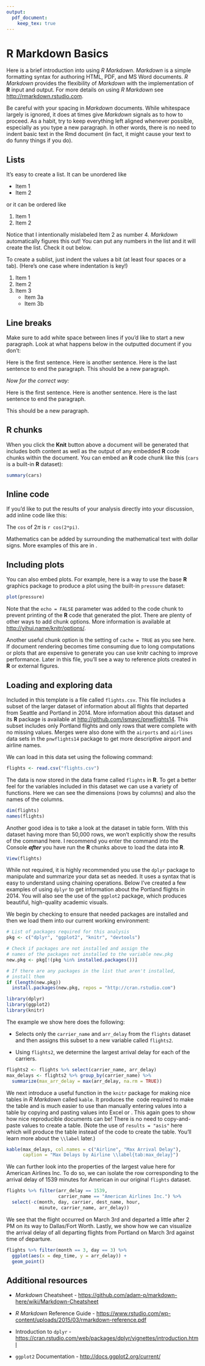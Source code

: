 ```yaml
---
output:
  pdf_document:
    keep_tex: true
---
```


<!--
The {#rmd-basics} text after the chapter declaration will allow us to link throughout the document back to the beginning of Chapter 1.  These labels will automatically be generated (if not specified) by changing the spaces to hyphens and capital letters to lowercase.  Look for the reference to this label at the beginning of Chapter 2.
-->

# R Markdown Basics {#rmd-basics}

Here is a brief introduction into using _R Markdown_. _Markdown_ is a simple formatting syntax for authoring HTML, PDF, and MS Word documents. _R Markdown_ provides the flexibility of _Markdown_ with the implementation of **R** input and output.  For more details on using _R Markdown_ see <http://rmarkdown.rstudio.com>.  

Be careful with your spacing in _Markdown_ documents.  While whitespace largely is ignored, it does at times give _Markdown_ signals as to how to proceed.  As a habit, try to keep everything left aligned whenever possible, especially as you type a new paragraph.  In other words, there is no need to indent basic text in the Rmd document (in fact, it might cause your text to do funny things if you do).

## Lists

It's easy to create a list.  It can be unordered like

* Item 1
* Item 2

or it can be ordered like

1. Item 1
4. Item 2

Notice that I intentionally mislabeled Item 2 as number 4.  _Markdown_ automatically figures this out!  You can put any numbers in the list and it will create the list.  Check it out below.

To create a sublist, just indent the values a bit (at least four spaces or a tab).  (Here's one case where indentation is key!)

1. Item 1
1. Item 2
1. Item 3
    - Item 3a
    - Item 3b

## Line breaks

Make sure to add white space between lines if you'd like to start a new paragraph.  Look at what happens below in the outputted document if you don't:

Here is the first sentence.  Here is another sentence.  Here is the last sentence to end the paragraph.
This should be a new paragraph.

*Now for the correct way:* 

Here is the first sentence.  Here is another sentence.  Here is the last sentence to end the paragraph.

This should be a new paragraph.

## R chunks

When you click the **Knit** button above a document will be generated that includes both content as well as the output of any embedded **R** code chunks within the document. You can embed an **R** code chunk like this (`cars` is a built-in **R** dataset):

```r
summary(cars)
```

## Inline code

If you'd like to put the results of your analysis directly into your discussion, add inline code like this:

The `cos` of $2 \pi$ is `r cos(2*pi)`. 

Mathematics can be added by surrounding the mathematical text with dollar signs.  More examples of this are in [](#math-sci).  

## Including plots

You can also embed plots.  For example, here is a way to use the base **R** graphics package to produce a plot using the built-in `pressure` dataset:

```r
plot(pressure)
```

Note that the `echo = FALSE` parameter was added to the code chunk to prevent printing of the **R** code that generated the plot.  There are plenty of other ways to add chunk options.  More information is available at <http://yihui.name/knitr/options/>.  

Another useful chunk option is the setting of `cache = TRUE` as you see here.  If document rendering becomes time consuming due to long computations or plots that are expensive to generate you can use knitr caching to improve performance.  Later in this file, you'll see a way to reference plots created in **R** or external figures.

## Loading and exploring data

Included in this template is a file called `flights.csv`.  This file includes a subset of the larger dataset of information about all flights that departed from Seattle and Portland in 2014.  More information about this dataset and its **R** package is available at <http://github.com/ismayc/pnwflights14>.  This subset includes only Portland flights and only rows that were complete with no missing values.  Merges were also done with the `airports` and `airlines` data sets in the `pnwflights14` package to get more descriptive airport and airline names.

We can load in this data set using the following command:

```r
flights <- read.csv("flights.csv")
```

The data is now stored in the data frame called `flights` in **R**.  To get a better feel for the variables included in this dataset we can use a variety of functions.  Here we can see the dimensions (rows by columns) and also the names of the columns.

```r
dim(flights)
names(flights)
```

Another good idea is to take a look at the dataset in table form.  With this dataset having more than 50,000 rows, we won't explicitly show the results of the command here.  I recommend you enter the command into the Console **_after_** you have run the **R** chunks above to load the data into **R**.

```r
View(flights)
```

While not required, it is highly recommended you use the `dplyr` package to manipulate and summarize your data set as needed.  It uses a syntax that is easy to understand using chaining operations.  Below I've created a few examples of using `dplyr` to get information about the Portland flights in 2014.  You will also see the use of the `ggplot2` package, which produces beautiful, high-quality academic visuals.

We begin by checking to ensure that needed packages are installed and then we load them into our current working environment:

```r
# List of packages required for this analysis
pkg <- c("dplyr", "ggplot2", "knitr", "devtools")

# Check if packages are not installed and assign the
# names of the packages not installed to the variable new.pkg
new.pkg <- pkg[!(pkg %in% installed.packages())]

# If there are any packages in the list that aren't installed,
# install them
if (length(new.pkg))
  install.packages(new.pkg, repos = "http://cran.rstudio.com")

library(dplyr)
library(ggplot2)
library(knitr)
```

The example we show here does the following:

- Selects only the `carrier_name` and `arr_delay` from the `flights` dataset and then assigns this subset to a new variable called `flights2`. 

- Using `flights2`, we determine the largest arrival delay for each of the carriers.

```r
flights2 <- flights %>% select(carrier_name, arr_delay)
max_delays <- flights2 %>% group_by(carrier_name) %>%
  summarize(max_arr_delay = max(arr_delay, na.rm = TRUE))
```

We next introduce a useful function in the `knitr` package for making nice tables in _R Markdown_ called `kable`.  It produces the \LaTeX\ code required to make the table and is much easier to use than manually entering values into a table by copying and pasting values into Excel or \LaTeX.  This again goes to show how nice reproducible documents can be!  There is no need to copy-and-paste values to create a table.  (Note the use of `results = "asis"` here which will produce the table instead of the code to create the table.  You'll learn more about the `\\label` later.)

```r
kable(max_delays, col.names = c("Airline", "Max Arrival Delay"),
      caption = "Max Delays by Airline \\label{tab:max_delay}")
```

We can further look into the properties of the largest value here for American Airlines Inc.  To do so, we can isolate the row corresponding to the arrival delay of 1539 minutes for American in our original `flights` dataset.

```r
flights %>% filter(arr_delay == 1539, 
                   carrier_name == "American Airlines Inc.") %>%
  select(-c(month, day, carrier, dest_name, hour, 
            minute, carrier_name, arr_delay))
```

We see that the flight occurred on March 3rd and departed a little after 2 PM on its way to Dallas/Fort Worth.  Lastly, we show how we can visualize the arrival delay of all departing flights from Portland on March 3rd against time of departure.

```r
flights %>% filter(month == 3, day == 3) %>%
  ggplot(aes(x = dep_time, y = arr_delay)) +
  geom_point()
```

## Additional resources

- _Markdown_ Cheatsheet - <https://github.com/adam-p/markdown-here/wiki/Markdown-Cheatsheet>

- _R Markdown_ Reference Guide - <https://www.rstudio.com/wp-content/uploads/2015/03/rmarkdown-reference.pdf>

- Introduction to `dplyr` - <https://cran.rstudio.com/web/packages/dplyr/vignettes/introduction.html>

- `ggplot2` Documentation - <http://docs.ggplot2.org/current/>
